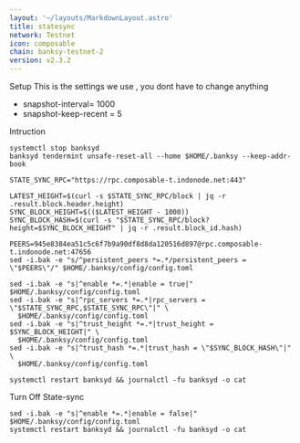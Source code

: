 ```yaml
---
layout: '~/layouts/MarkdownLayout.astro'
title: statesync
network: Testnet
icon: composable
chain: banksy-testnet-2
version: v2.3.2
---
```

 Setup
This is the settings we use , you dont have to change anything

- snapshot-interval= 1000
- snapshot-keep-recent = 5

 Intruction

```
systemctl stop banksyd
banksyd tendermint unsafe-reset-all --home $HOME/.banksy --keep-addr-book

STATE_SYNC_RPC="https://rpc.composable-t.indonode.net:443"

LATEST_HEIGHT=$(curl -s $STATE_SYNC_RPC/block | jq -r .result.block.header.height)
SYNC_BLOCK_HEIGHT=$(($LATEST_HEIGHT - 1000))
SYNC_BLOCK_HASH=$(curl -s "$STATE_SYNC_RPC/block?height=$SYNC_BLOCK_HEIGHT" | jq -r .result.block_id.hash)

PEERS=945e8384ea51c5c6f7b9a90df8d8da120516d897@rpc.composable-t.indonode.net:47656 
sed -i.bak -e "s/^persistent_peers *=.*/persistent_peers = \"$PEERS\"/" $HOME/.banksy/config/config.toml

sed -i.bak -e "s|^enable *=.*|enable = true|" $HOME/.banksy/config/config.toml
sed -i.bak -e "s|^rpc_servers *=.*|rpc_servers = \"$STATE_SYNC_RPC,$STATE_SYNC_RPC\"|" \
  $HOME/.banksy/config/config.toml
sed -i.bak -e "s|^trust_height *=.*|trust_height = $SYNC_BLOCK_HEIGHT|" \
  $HOME/.banksy/config/config.toml
sed -i.bak -e "s|^trust_hash *=.*|trust_hash = \"$SYNC_BLOCK_HASH\"|" \
  $HOME/.banksy/config/config.toml

systemctl restart banksyd && journalctl -fu banksyd -o cat
```

 Turn Off State-sync
```
sed -i.bak -e "s|^enable *=.*|enable = false|" $HOME/.banksy/config/config.toml
systemctl restart banksyd && journalctl -fu banksyd -o cat
```